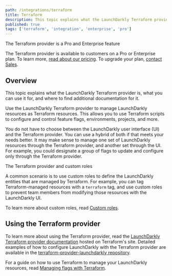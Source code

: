 ```yaml
---
path: /integrations/terraform
title: Terraform
description: This topic explains what the LaunchDarkly Terraform provider is. The provider lets you use Terraform scripts to configure and control feature flags, environments, projects, and more.
published: true
tags: ['terraform', 'integration', 'enterprise', 'pro']
---
```


<Callout intent="primary">
  <CalloutTitle>The Terraform provider is a Pro and Enterprise feature</CalloutTitle>
  <CalloutDescription>

The Terraform provider is available to customers on a Pro or Enterprise plan. To learn more, [read about our pricing](https://launchdarkly.com/pricing/). To upgrade your plan, [contact Sales](https://launchdarkly.com/contact-sales/).

  </CalloutDescription>
</Callout>

## Overview

This topic explains what the LaunchDarkly Terraform provider is, what you can use it for, and where to find additional documentation for it.

Use the LaunchDarkly Terraform provider to manage LaunchDarkly resources as Terraform resources. This allows you to use Terraform scripts to configure and control feature flags, environments, projects, and more.

You do not have to choose between the LaunchDarkly user interface (UI) and the Terraform provider. You can use a hybrid of both if that meets your needs better. It may make sense to manage one set of LaunchDarkly resources through the Terraform provider, and another set through the UI. For example, you could designate a group of flags to update and configure only through the Terraform provider.

<Callout intent="info">
<CalloutTitle>The Terraform provider and custom roles</CalloutTitle>
<CalloutDescription>

A common scenario is to use custom roles to define the LaunchDarkly entities that are managed by Terraform. For
example, you can tag Terraform-managed resources with a `terraform` tag, and use custom roles to prevent team
members from modifying those resources with the LaunchDarkly UI.

To learn more about custom roles, read [Custom
roles](/home/team).

</CalloutDescription>
</Callout>

## Using the Terraform provider

To learn more about using the Terraform provider, read the [LaunchDarkly Terraform provider documentation](https://terraform.io/docs/providers/launchdarkly/index.html) hosted on Terraform's site. Detailed examples of how to configure LaunchDarkly with the Terraform provider are available in the [terraform-provider-launchdarkly repository](https://github.com/hashicorp/terraform-provider-launchdarkly/tree/master/examples).

For a guide on how to use Terraform to manage your LaunchDarkly resources, read [Managing flags with Terraform](/guides/platform-specific/terraform).
